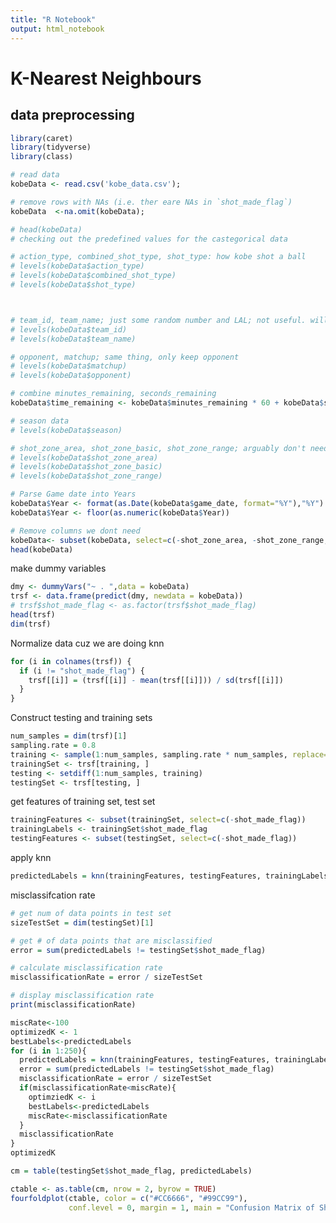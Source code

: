 ```yaml
---
title: "R Notebook"
output: html_notebook
---
```


# K-Nearest Neighbours

## data preprocessing
```r
library(caret)
library(tidyverse)
library(class)

# read data
kobeData <- read.csv('kobe_data.csv');

# remove rows with NAs (i.e. ther eare NAs in `shot_made_flag`)
kobeData  <-na.omit(kobeData);

# head(kobeData)
# checking out the predefined values for the castegorical data

# action_type, combined_shot_type, shot_type: how kobe shot a ball
# levels(kobeData$action_type)
# levels(kobeData$combined_shot_type)
# levels(kobeData$shot_type)



# team_id, team_name; just some random number and LAL; not useful. will omit
# levels(kobeData$team_id)
# levels(kobeData$team_name)

# opponent, matchup; same thing, only keep opponent
# levels(kobeData$matchup)
# levels(kobeData$opponent)

# combine minutes_remaining, seconds_remaining
kobeData$time_remaining <- kobeData$minutes_remaining * 60 + kobeData$seconds_remaining

# season data
# levels(kobeData$season)

# shot_zone_area, shot_zone_basic, shot_zone_range; arguably don't need these because we have lat, long, loc_x, loc_y
# levels(kobeData$shot_zone_area)
# levels(kobeData$shot_zone_basic)
# levels(kobeData$shot_zone_range)

# Parse Game date into Years 
kobeData$Year <- format(as.Date(kobeData$game_date, format="%Y"),"%Y")
kobeData$Year <- floor(as.numeric(kobeData$Year))

# Remove columns we dont need
kobeData<- subset(kobeData, select=c(-shot_zone_area, -shot_zone_range, -shot_zone_basic, -action_type,-game_date,-game_id,-team_id,-team_name,-matchup, -season, -minutes_remaining, -seconds_remaining))
head(kobeData)
```

make dummy variables
```r
dmy <- dummyVars("~ . ",data = kobeData)
trsf <- data.frame(predict(dmy, newdata = kobeData))
# trsf$shot_made_flag <- as.factor(trsf$shot_made_flag)
head(trsf)
dim(trsf)
```

Normalize data cuz we are doing knn

```r
for (i in colnames(trsf)) {
  if (i != "shot_made_flag") {
    trsf[[i]] = (trsf[[i]] - mean(trsf[[i]])) / sd(trsf[[i]])
  }
}
```


Construct testing and training sets 
```r
num_samples = dim(trsf)[1]
sampling.rate = 0.8
training <- sample(1:num_samples, sampling.rate * num_samples, replace=FALSE)
trainingSet <- trsf[training, ]
testing <- setdiff(1:num_samples, training)
testingSet <- trsf[testing, ]
```

get features of training set, test set
```r
trainingFeatures <- subset(trainingSet, select=c(-shot_made_flag))
trainingLabels <- trainingSet$shot_made_flag
testingFeatures <- subset(testingSet, select=c(-shot_made_flag))
```

apply knn
```r
predictedLabels = knn(trainingFeatures, testingFeatures, trainingLabels, k = 5)
```

misclassifcation rate
```r
# get num of data points in test set
sizeTestSet = dim(testingSet)[1]

# get # of data points that are misclassified
error = sum(predictedLabels != testingSet$shot_made_flag)

# calculate misclassification rate
misclassificationRate = error / sizeTestSet

# display misclassification rate
print(misclassificationRate)
```
```r
miscRate<-100
optimizedK <- 1
bestLabels<-predictedLabels
for (i in 1:250){
  predictedLabels = knn(trainingFeatures, testingFeatures, trainingLabels, k = i)
  error = sum(predictedLabels != testingSet$shot_made_flag)
  misclassificationRate = error / sizeTestSet
  if(misclassificationRate<miscRate){
    optimziedK <- i 
    bestLabels<-predictedLabels
    miscRate<-misclassificationRate
  }
  misclassificationRate
}
optimizedK
```

```r
cm = table(testingSet$shot_made_flag, predictedLabels)

ctable <- as.table(cm, nrow = 2, byrow = TRUE)
fourfoldplot(ctable, color = c("#CC6666", "#99CC99"),
             conf.level = 0, margin = 1, main = "Confusion Matrix of Shots Made using KNN")
```

